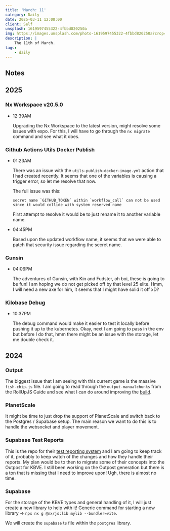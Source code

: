 ```yaml
---
title: 'March: 11'
category: Daily
date: 2025-03-11 12:00:00
client: Self
unsplash: 1619597455322-4fbbd820250a
img: https://images.unsplash.com/photo-1619597455322-4fbbd820250a?crop=entropy&cs=srgb&fm=jpg&ixid=MnwzNjM5Nzd8MHwxfHJhbmRvbXx8fHx8fHx8fDE2ODE3NDg2ODY&ixlib=rb-4.0.3&q=85
description: |
    The 11th of March.
tags:
    - daily
---
```


## Notes

## 2025

### Nx Workspace v20.5.0

-   12:39AM

    Upgrading the Nx Workspace to the latest version, might resolve some issues with expo.
    For this, I will have to go through the `nx migrate` command and see what it does.

### Github Actions Utils Docker Publish

-   01:23AM

    There was an issue with the `utils-publish-docker-image.yml` action that I had created recently.
    It seems that one of the variables is causing a trigger error, so let me resolve that now.

    The full issue was this:

    ```
    secret name `GITHUB_TOKEN` within `workflow_call` can not be used since it would collide with system reserved name
    ```

    First attempt to resolve it would be to just rename it to another variable name.

-   04:45PM

    Based upon the updated workflow name, it seems that we were able to patch that security issue regarding the secret name.

### Gunsin

-   04:06PM

    The adventures of Gunsin, with Kin and Fudster, oh boi, these is going to be fun!
    I am hoping we do not get picked off by that level 25 elite. 
    Hmm, I will need a new axe for him, it seems that I might have solid it off xD?

### Kilobase Debug

-   10:37PM

    The debug command would make it easier to test it locally before pushing it up to the kubernetes.
    Okay, next I am going to pass in the env but before I do that, hmm there might be an issue with the storage, let me double check it.

## 2024

### Output

The biggest issue that I am seeing with this current game is the massive `fish-chip.js` file.
I am going to read through the `output-manualchunks` from the RollUpJS Guide and see what I can do around improving the [build](https://rollupjs.org/configuration-options/#output-manualchunks).


### PlanetScale

It might be time to just drop the support of PlanetScale and switch back to the Postgres / Supabase setup.
The main reason we want to do this is to handle the websocket and player movement.

### Supabase Test Reports

This is the repo for their [test reporting system](https://github.com/supabase/test-reports) and I am going to keep track of it, probably to keep watch of the changes and how they handle their reports.
My plan would be to then to migrate some of their concepts into the Outpost for KBVE.
I still been working on the Outpost generation but there is a ton that is missing that I need to improve upon! Ugh, there is almost no time.


### Supabase

For the storage of the KBVE types and general handling of it, I will just create a new library to help with it!
Generic command for starting a new library -> `npx nx g @nx/js:lib mylib --bundler=vite`.

We will create the `supabase` ts file within the `postgres` library.
